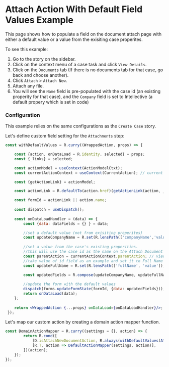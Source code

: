 
<Meta title="Examples/Actions/Attach With Default Fields/README"/>

# Attach Action With Default Field Values Example

This page shows how to populate a field on the document attach page with either a default value or a value from the exisiting case properites.

To see this example:
1. Go to the story on the sidebar. 
1. Click on the context menu of a case task and click `View Details`.
1. Click on the `Documents` tab (If there is no documents tab for that case, go back and choose another).
1. Click `Attach` > `Attach New`.
1. Attach any file.
1. You will see the `Name` field is pre-populated with the case id (an existing properity for that case), and the `Company` field is set to Intellective (a default propery which is set in code)


### Configuration

This example relies on the same configurations as the `Create Case` story.

Let's define custom field setting for the `Attachments` step:

```jsx 
const withDefaultValues = R.curry((WrappedAction, props) => {

	const {action, onDataLoad = R.identity, selected} = props;
	const {_links} = selected;

	const actionModel = useContext(ActionModelCtxt);
	const currentActionContext = useContext(CurrentAction); // current action is attach new document to the case

	const {getActionLink} = actionModel;

	const actionLink = R.defaultTo(action.href)(getActionLink(action, _links));

	const formId = actionLink || action.name;
  
	const dispatch = useDispatch();
  
	const onDataLoadHandler = (data) => {
		const {data: dataFields = {} } = data;

		//set a default value (not from exisiting properites)
		const updateCompanyName = R.set(R.lensPath(['companyName','value']),'Intellective');
	
		//set a value from the case's existing properities.
		//this will use the case id as the name on the Attach Document page
		const parentAction = currentActionContext.parentAction; // view case action with the case data in selected property
		//take value of id field as an example and set it to Full Name
		const updateFullName = R.set(R.lensPath(['fullName', 'value']), R.path(['selected', 'id'], parentAction));

		const updatedFields = R.compose(updateCompanyName, updateFullName)(dataFields);
	  
		//update the form with the default values
		dispatch(forms.updateFormState(formId, {data: updatedFields}));
		return onDataLoad(data);
	};
  
	return <WrappedAction {...props} onDataLoad={onDataLoadHandler}/>;
 });

```

Let's map our custom action by creating a domain action mapper function.

```jsx
const DomainActionMapper = R.curry((settings = {}, action) => {
		return R.cond([
			[D.isAttachNewDocumentAction, R.always(withDefaultValues(AttachDocumentAction(settings)))],
			[R.T, action => DefaultActionMapper(settings, action)],
		])(action);
	});
});
```
